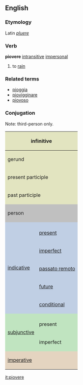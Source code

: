 ==English==
===Etymology===
Latin ''[[pluere]]''
===Verb===
'''piovere''' [[intransitive]] [[impersonal]]
#to [[rain]]

===Related terms===
*[[pioggia]]
*[[piovigginare]]
*[[piovoso]]

===Conjugation===
Note: third-person only.

<center>
{| style="background:#F0F0F0"

|-
! colspan="3" style="background:#e2e4c0" | infinitive
| colspan="5" | piovere

|-
! colspan="3" style="background:#e2e4c0" | gerund
| colspan="5" | piovendo

|-
! colspan="3" style="background:#e2e4c0" | present participle
| colspan="5" | [[piovente]]

|-
! colspan="3" style="background:#e2e4c0" | past participle
| colspan="5" | [[piovuto]]

|-
! colspan="2" rowspan="2" style="background:#C0C0C0" | person
! colspan="3" style="background:#C0C0C0" | singular
! colspan="3" style="background:#C0C0C0" | plural

|-
! style="background:#C0C0C0;width:12.5%" | first
! style="background:#C0C0C0;width:12.5%" | second
! style="background:#C0C0C0;width:12.5%" | third
! style="background:#C0C0C0;width:12.5%" | first
! style="background:#C0C0C0;width:12.5%" | second
! style="background:#C0C0C0;width:12.5%" | third

|-
! rowspan="6" style="background:#c0cfe4" | [[indicative]]

! style="background:#c0cfe4" colspan="1" | 
! style="background:#c0cfe4" | io
! style="background:#c0cfe4" | tu
! style="background:#c0cfe4" | lui/lei
! style="background:#c0cfe4" | noi
! style="background:#c0cfe4" | voi
! style="background:#c0cfe4" | loro

|-
! style="height:3em;background:#c0cfe4" | [[present]]
| -
| -
| piove
| -
| -
| piovono

|-
! style="height:3em;background:#c0cfe4" | [[imperfect]]
| -
| -
| pioveva
| -
| -
| piovevano

|-
! style="height:3em;background:#c0cfe4" | [[passato remoto]]
| -
| -
| piovve
| -
| -
| piovvero

|-
! style="height:3em;background:#c0cfe4" | [[future]]
| -
| -
| pioverà
| -
| -
| pioveranno

|-
! style="height:3em;background:#c0cfe4" | [[conditional]]
| -
| -
| pioverebbe
| -
| -
| pioverebbero

|-
! rowspan="3" style="background:#c0e4c0" |[[subjunctive]]
! style="background:#c0e4c0" | 
! style="background:#c0e4c0" | che io
! style="background:#c0e4c0" | che tu
! style="background:#c0e4c0" | che lui/che lei
! style="background:#c0e4c0" | che noi
! style="background:#c0e4c0" | che voi
! style="background:#c0e4c0" | che loro

|-
! style="height:3em;background:#c0e4c0" | present
| -
| -
| piova
| -
| -
| piovano

|-
! style="height:3em;background:#c0e4c0" rowspan="1" | imperfect
| -
| -
| piovesse
| -
| -
| piovessero

|-
! colspan="2" rowspan="2" style="height:3em;background:#e4d4c0" | [[imperative]]
! style="background:#e4d4c0" | -
! style="background:#e4d4c0" | tu
! style="background:#e4d4c0" | lui/lei
! style="background:#e4d4c0" | noi
! style="background:#e4d4c0" | voi
! style="background:#e4d4c0" | loro

|-
| -
| -
| piova
| -
| -
| piovano

|}
</center>
[[it:piovere]]